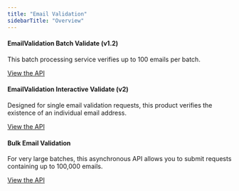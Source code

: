 ```yaml
---
title: "Email Validation"
sidebarTitle: "Overview"
---
```


#### EmailValidation Batch Validate (v1.2)

This batch processing service verifies up to 100 emails per batch.

[View the API](/apis/email-validation/batch-validate-v1.2/)

#### EmailValidation Interactive Validate (v2)

Designed for single email validation requests, this product verifies the
existence of an individual email address.

[View the API](/apis/email-validation\interactive-validate-v2/)

#### Bulk Email Validation

For very large batches, this asynchronous API allows you to submit requests
containing up to 100,000 emails.

[View the API](/apis/email-validation/bulk-email-validation/)
